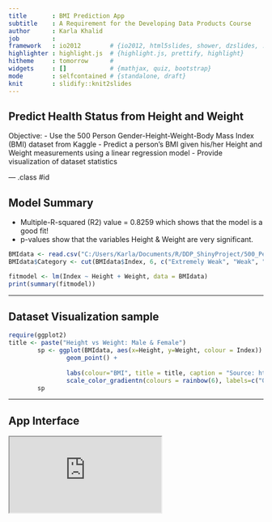---
title       : BMI Prediction App   
subtitle    : A Requirement for the Developing Data Products Course
author      : Karla Khalid
job         : 
framework   : io2012        # {io2012, html5slides, shower, dzslides, ...}
highlighter : highlight.js  # {highlight.js, prettify, highlight}
hitheme     : tomorrow      # 
widgets     : []            # {mathjax, quiz, bootstrap}
mode        : selfcontained # {standalone, draft}
knit        : slidify::knit2slides
---

## Predict Health Status from Height and Weight

Objective:
 - Use the 500 Person Gender-Height-Weight-Body Mass Index (BMI) dataset from Kaggle
 - Predict a person's BMI given his/her Height and Weight measurements using a linear regression model
 - Provide visualization of dataset statistics

--- .class #id 

## Model Summary

- Multiple-R-squared (R2) value = 0.8259 which shows that the model is a good fit! 
- p-values show that the variables Height & Weight are very significant.

```{r model, echo=FALSE}
BMIdata <- read.csv("C:/Users/Karla/Documents/R/DDP_ShinyProject/500_Person_Gender_Height_Weight_Index.csv", header = TRUE)
BMIdata$Category <- cut(BMIdata$Index, 6, c("Extremely Weak", "Weak", "Normal","Overweight", "Obese","Extreme Obese" ))

fitmodel <- lm(Index ~ Height + Weight, data = BMIdata)
print(summary(fitmodel))

```

---

## Dataset Visualization sample

```{r scatterplot, echo=FALSE}
require(ggplot2)
title <- paste("Height vs Weight: Male & Female")
        sp <- ggplot(BMIdata, aes(x=Height, y=Weight, colour = Index)) + 
                geom_point() +
                
                labs(colour="BMI", title = title, caption = "Source: https://www.kaggle.com/yersever/500-person-gender-height-weight-bodymassindex") +
                scale_color_gradientn(colours = rainbow(6), labels=c("0: Extremely Weak", "1: Weak", "2: Normal","3: Overweight", "4: Obese","5:Extreme Obese" ) ) 
        sp
```

---

## App Interface

<iframe src = 'https://kmmkhalid.shinyapps.io/ddp_shinyproject/' ></iframe>








